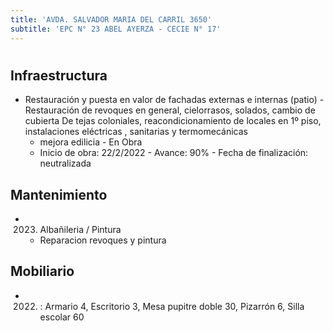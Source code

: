 ```yaml
---
title: 'AVDA. SALVADOR MARIA DEL CARRIL 3650'
subtitle: 'EPC N° 23 ABEL AYERZA - CECIE N° 17'
---
```


#
## Infraestructura

* Restauración y puesta en valor de fachadas externas e internas (patio) -
Restauración de revoques en general, cielorrasos, solados, cambio de cubierta
De tejas coloniales, reacondicionamiento de locales en 1º piso, instalaciones eléctricas , sanitarias y termomecánicas 
    + mejora edilicia - En Obra 
    + Inicio de obra: 22/2/2022 - Avance: 90% - Fecha de finalización: neutralizada 






## Mantenimiento

*  (2023) Albañileria / Pintura 
    + Reparacion  revoques y pintura





## Mobiliario

*  (2022) : Armario 4, Escritorio 3, Mesa pupitre doble 30, Pizarrón 6, Silla escolar 60 



